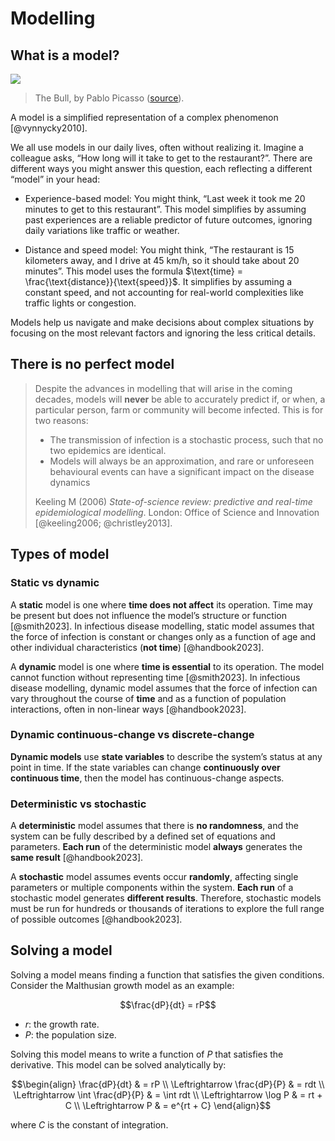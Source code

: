 # Modelling {.unnumbered}

## What is a model?

![](img/mod/the-bull.jpg)

> The Bull, by Pablo Picasso ([source](https://fineartamerica.com/featured/the-bull-picasso.html)).

A model is a simplified representation of a complex phenomenon [@vynnycky2010].

We all use models in our daily lives, often without realizing it. Imagine a colleague asks, "How long will it take to get to the restaurant?". There are different ways you might answer this question, each reflecting a different "model" in your head:

-   Experience-based model: You might think, "Last week it took me 20 minutes to get to this restaurant". This model simplifies by assuming past experiences are a reliable predictor of future outcomes, ignoring daily variations like traffic or weather.

-   Distance and speed model: You might think, "The restaurant is 15 kilometers away, and I drive at 45 km/h, so it should take about 20 minutes". This model uses the formula $\text{time} = \frac{\text{distance}}{\text{speed}}$. It simplifies by assuming a constant speed, and not accounting for real-world complexities like traffic lights or congestion.

Models help us navigate and make decisions about complex situations by focusing on the most relevant factors and ignoring the less critical details.

## There is no perfect model

> Despite the advances in modelling that will arise in the coming decades, models will **never** be able to accurately predict if, or when, a particular person, farm or community will become infected. This is for two reasons:
>
> -   The transmission of infection is a stochastic process, such that no two epidemics are identical.
> -   Models will always be an approximation, and rare or unforeseen behavioural events can have a significant impact on the disease dynamics
>
> Keeling M (2006) *State-of-science review: predictive and real-time epidemiological modelling*. London: Office of Science and Innovation [@keeling2006; @christley2013].

## Types of model

### Static vs dynamic

A **static** model is one where **time does not affect** its operation. Time may be present but does not influence the model's structure or function [@smith2023]. In infectious disease modelling, static model assumes that the force of infection is constant or changes only as a function of age and other individual characteristics (**not time**) [@handbook2023].

A **dynamic** model is one where **time is essential** to its operation. The model cannot function without representing time [@smith2023]. In infectious disease modelling, dynamic model assumes that the force of infection can vary throughout the course of **time** and as a function of population interactions, often in non-linear ways [@handbook2023].

### Dynamic continuous-change vs discrete-change

**Dynamic models** use **state variables** to describe the system's status at any point in time. If the state variables can change **continuously over continuous time**, then the model has continuous-change aspects. 

### Deterministic vs stochastic

A **deterministic** model assumes that there is **no randomness**, and the system can be fully described by a defined set of equations and parameters. **Each run** of the deterministic model **always** generates the **same result** [@handbook2023].

A **stochastic** model assumes events occur **randomly**, affecting single parameters or multiple components within the system. **Each run** of a stochastic model generates **different results**. Therefore, stochastic models must be run for hundreds or thousands of iterations to explore the full range of possible outcomes [@handbook2023].

## Solving a model

Solving a model means finding a function that satisfies the given conditions. Consider the Malthusian growth model as an example:

$$\frac{dP}{dt} = rP$$

-   $r$: the growth rate.
-   $P$: the population size.

Solving this model means to write a function of $P$ that satisfies the derivative. This model can be solved analytically by:

$$\begin{align} \frac{dP}{dt} & = rP \\
\Leftrightarrow \frac{dP}{P} & = rdt \\
\Leftrightarrow \int \frac{dP}{P} & = \int rdt \\
\Leftrightarrow \log P & = rt + C \\
\Leftrightarrow P & = e^{rt + C} \end{align}$$

where $C$ is the constant of integration.
